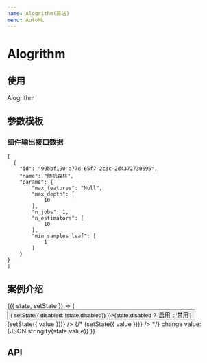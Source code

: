 ```yaml
---
name: Alogrithm(算法)
menu: AutoML
---
```



# Alogrithm

## 使用
Alogrithm


## 参数模板

### 组件输出接口数据
```
[
  {
    "id": "99bbf190-a77d-65f7-2c3c-2d4372730695",
    "name": "随机森林",
    "params": {
        "max_features": "Null",
        "max_depth": [
            10
        ],
        "n_jobs": 1,
        "n_estimators": [
            10
        ],
        "min_samples_leaf": [
            1
        ]
    }
}
]
```

## 案例介绍
<Playground>
  <State initial={{disabled: false, value: [{"id":"d7660525-e5a3-44fd-af23-8376f945bfb5","name":"LeNet","params":{"norm_size":4833}},{"id":"39f0901a-1807-40bf-848a-304d19d4ace4","name":"VGG19","params":{"norm_size":48}},{"id":"d1010bce-2050-4beb-855b-d9ebcae81598","name":"VGG19","params":{"norm_size":4333}}]}}>
    {({ state, setState }) => (
      <React.Fragment>
        <Button style={{marginBottom: '10px'}} type='primay' onClick={() => { setState({ disabled: !state.disabled}) }}>{state.disabled ? '启用' : '禁用'}</Button>
        <LocaleProvider locale={'zh_CN'}>
          <React.Fragment>
            <AutoML.Algorithm disabled={state.disabled} value={state.value} data={list} onChange={(value) => (setState({ value }))} />
            {/* <AutoML.Algorithm.Item value={state.value} data={item} onChange={(value) => (setState({ value }))} /> */}
            <span>
              change value: {JSON.stringify(state.value)}
            </span>
          </React.Fragment>
        </LocaleProvider>
      </React.Fragment>
    )}
  </State>
</Playground>


## API

<PropsTable of={AutoML.Algorithm} />

